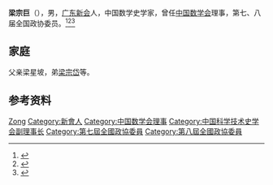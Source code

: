 '''梁宗巨'''（{{bd|1924年||1995年}}），男，[[广东|广东]][[新会|新会]]人，中国数学史学家，曾任[[中国数学会|中国数学会]]理事，第七、八届全国政协委员。<ref>{{Cite book|title=历届全国政协委员人名辞典|author=|publisher=中国国际广播出版社|year=1996|isbn=9787507813746|location=北京|pages=286}}</ref><ref>{{Cite book|title=中华人民共和国职官志|author=何虎生, 李耀东, 向常福主编|publisher=中国社会出版社|year=2003|isbn=9787800883934|location=北京|pages=}}</ref><ref>{{Cite book|title=中华当代文化名人大辞典|author=张品兴, 殷登祥, 陈有进等主编|publisher=中国广播电视出版社|year=1992|isbn=9787504315137|location=北京|pages=}}</ref>

== 家庭 ==
父亲梁星坡，弟[[梁宗岱|梁宗岱]]等。

== 参考资料 ==
{{reflist}}

{{中国人物小作品}}
{{Navboxes 
| title  = 梁宗巨在[[中国数学会|中国数学会]]的职务
| list1  =
{{中国数学会第三届理事会}}
{{中国数学会第四届理事会}}
}}
{{Navboxes
| title  = 梁宗巨在[[中国科学技术史学会|中国科学技术史学会]]的职务
| list1  =
{{中国科学技术史学会第四届理事会}}
{{中国科学技术史学会第五届理事会}}
}}

{{Authority control}}
{{DEFAULTSORT:Liang梁}}
[[Category:梁姓|Zong]]
[[Category:新會人|Category:新會人]]
[[Category:中国数学会理事|Category:中国数学会理事]]
[[Category:中国科学技术史学会副理事长|Category:中国科学技术史学会副理事长]]
[[Category:第七屆全國政協委員|Category:第七屆全國政協委員]]
[[Category:第八屆全國政協委員|Category:第八屆全國政協委員]]